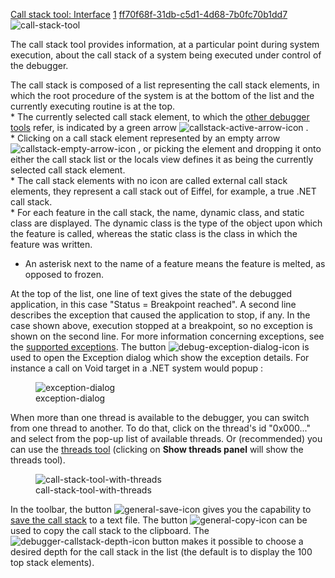 [[Property:title|Call stack tool: Interface]]
[[Property:weight|1]]
[[Property:uuid|ff70f68f-31db-c5d1-4d68-7b0fc70b1dd7]]
[[Image:call-stack-tool]]  


The call stack tool provides information, at a particular point during system execution, about the call stack of a system being executed under control of the debugger.

The call stack is composed of a list representing the call stack elements, in which the root procedure of the system is at the bottom of the list and the currently executing routine is at the top. <br/>
* The currently selected call stack element, to which the [[Information relative to a stack element|other debugger tools]] refer, is indicated by a green arrow  [[Image:callstack-active-arrow-icon]] . <br/>
* Clicking on a call stack element represented by an empty arrow  [[Image:callstack-empty-arrow-icon]] , or picking the element and dropping it onto either the call stack list or the locals view defines it as being the currently selected call stack element. <br/>
* The call stack elements with no icon are called external call stack elements, they represent a call stack out of Eiffel, for example, a true .NET call stack. <br/>
* For each feature in the call stack, the name, dynamic class, and static class are displayed. The dynamic class is the type of the object upon which the feature is called, whereas the static class is the class in which the feature was written. 
* An asterisk next to the name of a feature means the feature is melted, as opposed to frozen. 

At the top of the list, one line of text gives the state of the debugged application, in this case "Status = Breakpoint reached". A second line describes the exception that caused the application to stop, if any. In the case shown above, execution stopped at a breakpoint, so no exception is shown on the second line. For more information concerning exceptions, see the [[Supported exceptions|supported exceptions]]. 
The button  [[Image:debug-exception-dialog-icon]]  is used to open the Exception dialog which show the exception details. For instance a call on Void target in a .NET system would popup : 


[[Image:exception-dialog]]


When more than one thread is available to the debugger, you can switch from one thread to another. To do that, click on the thread's id "0x000..." and select from the pop-up list of available threads. Or (recommended) you can use the [[Threads tool|threads tool]] (clicking on '''Show threads panel''' will show the threads tool). 


[[Image:call-stack-tool-with-threads]]


In the toolbar, the button  [[Image:general-save-icon]] gives you the capability to [[Save call stack|save the call stack]] to a text file. The button  [[Image:general-copy-icon]] can be used to copy the call stack to the clipboard. The  [[Image:debugger-callstack-depth-icon]]  button makes it possible to choose a desired depth for the call stack in the list (the default is to display the 100 top stack elements). 





